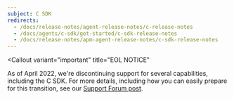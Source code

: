 ```yaml
---
subject: C SDK
redirects:
  - /docs/release-notes/agent-release-notes/c-release-notes
  - /docs/agents/c-sdk/get-started/c-sdk-release-notes
  - /docs/release-notes/apm-agent-release-notes/c-sdk-release-notes
---
```

<Callout
  variant="important"
  title="EOL NOTICE"
  >
  As of April 2022, we're discontinuing support for several capabilities, including the C SDK. For more details, including how you can easily prepare for this transition, see our [Support Forum post](https://discuss.newrelic.com/t/q1-bulk-eol-announcement-fy23/181744).
</Callout>